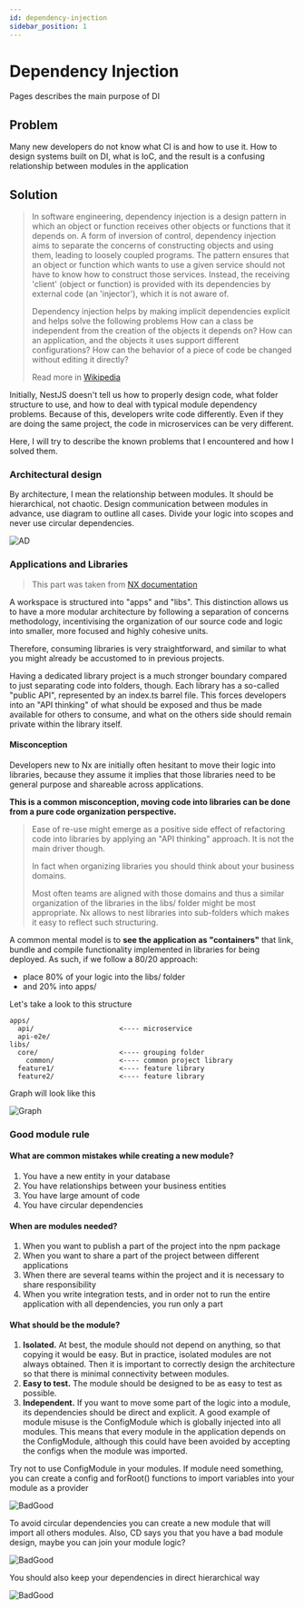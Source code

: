```yaml
---
id: dependency-injection
sidebar_position: 1
---
```


# Dependency Injection

Pages describes the main purpose of DI

## Problem

Many new developers do not know what CI is and how to use it. How to design systems built on DI, what is IoC, and the result is a confusing relationship between modules in the application

## Solution

> In software engineering, dependency injection is a design pattern in which an object or function receives other objects or functions that it depends on. A form of inversion of control, dependency injection aims to separate the concerns of constructing objects and using them, leading to loosely coupled programs. The pattern ensures that an object or function which wants to use a given service should not have to know how to construct those services. Instead, the receiving 'client' (object or function) is provided with its dependencies by external code (an 'injector'), which it is not aware of.
>
> Dependency injection helps by making implicit dependencies explicit and helps solve the following problems
> How can a class be independent from the creation of the objects it depends on?
> How can an application, and the objects it uses support different configurations?
> How can the behavior of a piece of code be changed without editing it directly?
>
> Read more in [Wikipedia](https://en.wikipedia.org/wiki/Dependency_injection)

Initially, NestJS doesn't tell us how to properly design code, what folder structure to use, and how to deal with typical module dependency problems. Because of this, developers write code differently. Even if they are doing the same project, the code in microservices can be very different.

Here, I will try to describe the known problems that I encountered and how I solved them.

### Architectural design

By architecture, I mean the relationship between modules. It should be hierarchical, not chaotic. Design communication between modules in advance, use diagram to outline all cases. Divide your logic into scopes and never use circular dependencies.

![AD](./img/di-architectual-design.png)

### Applications and Libraries

> This part was taken from [NX documentation](https://nx.dev/more-concepts/applications-and-libraries)

A workspace is structured into "apps" and "libs". This distinction allows us to have a more modular architecture by following a separation of concerns methodology, incentivising the organization of our source code and logic into smaller, more focused and highly cohesive units.

Therefore, consuming libraries is very straightforward, and similar to what you might already be accustomed to in previous projects.

Having a dedicated library project is a much stronger boundary compared to just separating code into folders, though. Each library has a so-called "public API", represented by an index.ts barrel file. This forces developers into an "API thinking" of what should be exposed and thus be made available for others to consume, and what on the others side should remain private within the library itself.

#### Misconception

Developers new to Nx are initially often hesitant to move their logic into libraries, because they assume it implies that those libraries need to be general purpose and shareable across applications.

**This is a common misconception, moving code into libraries can be done from a pure code organization perspective.**

> Ease of re-use might emerge as a positive side effect of refactoring code into libraries by applying an "API thinking" approach. It is not the main driver though.
>
> In fact when organizing libraries you should think about your business domains.
>
> Most often teams are aligned with those domains and thus a similar organization of the libraries in the libs/ folder might be most appropriate. Nx allows to nest libraries into sub-folders which makes it easy to reflect such structuring.

A common mental model is to **see the application as "containers"** that link, bundle and compile functionality implemented in libraries for being deployed. As such, if we follow a 80/20 approach:

- place 80% of your logic into the libs/ folder
- and 20% into apps/

Let's take a look to this structure

```
apps/
  api/                     <---- microservice
  api-e2e/
libs/
  core/                    <---- grouping folder
    common/                <---- common project library
  feature1/                <---- feature library
  feature2/                <---- feature library
```

Graph will look like this

![Graph](./img/di-graph.png)

### Good module rule

#### What are common mistakes while creating a new module?

1. You have a new entity in your database
1. You have relationships between your business entities
1. You have large amount of code
1. You have circular dependencies

#### When are modules needed?

1. When you want to publish a part of the project into the npm package
1. When you want to share a part of the project between different applications
1. When there are several teams within the project and it is necessary to share responsibility
1. When you write integration tests, and in order not to run the entire application with all dependencies, you run only a part

#### What should be the module?

1. **Isolated.** At best, the module should not depend on anything, so that copying it would be easy. But in practice, isolated modules are not always obtained. Then it is important to correctly design the architecture so that there is minimal connectivity between modules.
1. **Easy to test.** The module should be designed to be as easy to test as possible.
1. **Independent.** If you want to move some part of the logic into a module, its dependencies should be direct and explicit. A good example of module misuse is the ConfigModule which is globally injected into all modules. This means that every module in the application depends on the ConfigModule, although this could have been avoided by accepting the configs when the module was imported.

Try not to use ConfigModule in your modules. If module need something, you can create a config and forRoot() functions to import variables into your module as a provider

![BadGood](./img/di-bad-good-1.png)

To avoid circular dependencies you can create a new module that will import all others modules. Also, CD says you that you have a bad module design, maybe you can join your module logic?

![BadGood](./img/di-bad-good-2.png)

You should also keep your dependencies in direct hierarchical way

![BadGood](./img/di-bad-good-3.png)
